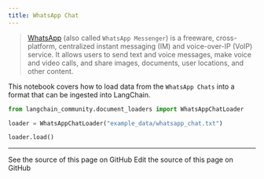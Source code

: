 ```yaml
---
title: WhatsApp Chat
---
```


>[WhatsApp](https://www.whatsapp.com/) (also called `WhatsApp Messenger`) is a freeware, cross-platform, centralized instant messaging (IM) and voice-over-IP (VoIP) service. It allows users to send text and voice messages, make voice and video calls, and share images, documents, user locations, and other content.

This notebook covers how to load data from the `WhatsApp Chats` into a format that can be ingested into LangChain.

```python
from langchain_community.document_loaders import WhatsAppChatLoader
```

```python
loader = WhatsAppChatLoader("example_data/whatsapp_chat.txt")
```

```python
loader.load()
```

---

<CardGroup cols={2}>
  <Card title="View Source" icon="eye" href="https://github.com/langchain-ai/docs/blob/main/src/oss/python/integrations/document_loaders/whatsapp_chat.mdx">
    See the source of this page on GitHub
  </Card>
  <Card title="Edit Source" icon="pen-to-square" href="https://github.com/langchain-ai/docs/edit/main/src/oss/python/integrations/document_loaders/whatsapp_chat.mdx">
    Edit the source of this page on GitHub
  </Card>
</CardGroup>
